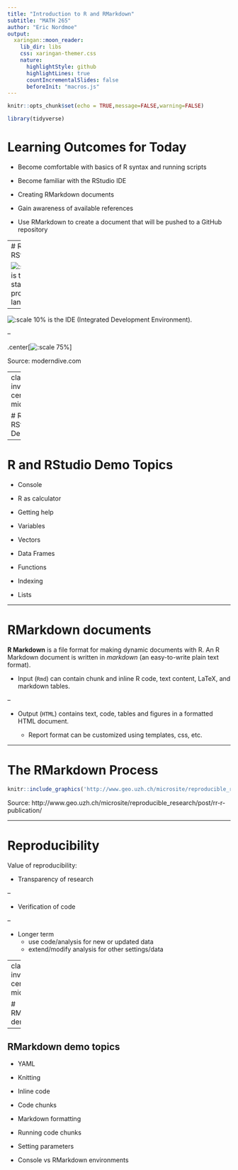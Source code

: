 ```yaml
---
title: "Introduction to R and RMarkdown"
subtitle: "MATH 265"
author: "Eric Nordmoe"
output:
  xaringan::moon_reader:
    lib_dir: libs
    css: xaringan-themer.css
    nature:
      highlightStyle: github
      highlightLines: true
      countIncrementalSlides: false
      beforeInit: "macros.js"
---
```


```r
knitr::opts_chunk$set(echo = TRUE,message=FALSE,warning=FALSE)
```


```r
library(tidyverse)
```


# Learning Outcomes for Today

* Become comfortable with basics of R syntax and running scripts

* Become familiar with the RStudio IDE

* Creating RMarkdown documents

* Gain awareness of available references

* Use RMarkdown to create a document that will be pushed to a GitHub repository
 

---
# R and RStudio 

![:scale 10%](figs/Intro_to_Math265/stickers/R_logo.svg.png) is the statistical programming language.


--


![:scale 10%](figs/Intro_to_Math265/stickers/RStudio.png) is the IDE (Integrated Development Environment). 

--

.center[![:scale 75%](figs/Intro_to_Math265/engine-dashboard.png)]

Source: moderndive.com



---
class: inverse, center, middle

# R and RStudio Demo 

---

# R and RStudio Demo Topics  

* Console

* R as calculator

* Getting help

* Variables

* Vectors

* Data Frames

* Functions

* Indexing

* Lists

---


# RMarkdown documents  

**R Markdown** is a file format for making dynamic documents with R. An R Markdown document is written in *markdown* (an easy-to-write plain text format).  

* Input (`Rmd`) can contain chunk and inline R code, text content, LaTeX, and markdown tables.  

--

* Output (`HTML`) contains text, code, tables and figures in a formatted HTML document.

    - Report format can be customized using templates, css, etc.

---

# The RMarkdown Process  

```r
knitr::include_graphics('http://www.geo.uzh.ch/microsite/reproducible_research/post/rr-r-publication/img/processRStudio.png')
```

Source:  http://www.geo.uzh.ch/microsite/reproducible_research/post/rr-r-publication/  

---

# Reproducibility  

Value of reproducibility: 

* Transparency of research

--

* Verification of code

--

* Longer term
    - use code/analysis for new or updated data
    - extend/modify analysis for other settings/data
    
---
class: inverse, center, middle

# RMarkdown demo  

---

## RMarkdown demo topics  

* YAML

* Knitting

* Inline code

* Code chunks

* Markdown formatting

* Running code chunks

* Setting parameters

* Console vs RMarkdown environments

